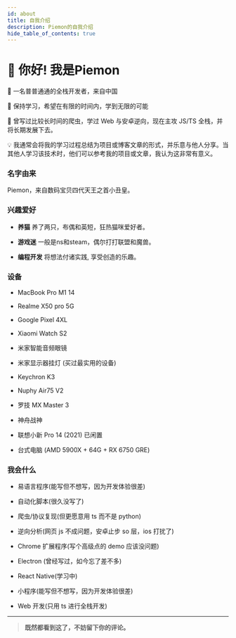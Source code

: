 ```yaml
---
id: about
title: 自我介绍
description: Piemon的自我介绍
hide_table_of_contents: true
---
```



# 👋 你好! 我是Piemon

🧑 一名普普通通的全栈开发者，来自中国

🌱 保持学习，希望在有限的时间内，学到无限的可能

🐛 曾写过比较长时间的爬虫，学过 Web 与安卓逆向，现在主攻 JS/TS 全栈，并将长期发展下去。

💡 我通常会将我的学习过程总结为项目或博客文章的形式，并乐意与他人分享。当其他人学习该技术时，他们可以参考我的项目或文章，我认为这非常有意义。

### 名字由来

Piemon，来自数码宝贝四代天王之首小丑皇。


### 兴趣爱好

- **养猫** 养了两只，布偶和英短，狂热猫咪爱好者。

- **游戏迷** 一般是ns和steam，偶尔打打联盟和魔兽。

- **编程开发** 将想法付诸实践, 享受创造的乐趣。

### 设备

- MacBook Pro M1 14

- Realme X50 pro 5G

- Google Pixel 4XL

- Xiaomi Watch S2

- 米家智能音频眼镜

- 米家显示器挂灯 (买过最实用的设备)

- Keychron K3

- Nuphy Air75 V2

- 罗技 MX Master 3

- 神舟战神

- 联想小新 Pro 14 (2021) 已闲置

- 台式电脑 (AMD 5900X + 64G + RX 6750 GRE)

### 我会什么

- 易语言程序(能写但不想写，因为开发体验很差)

- 自动化脚本(很久没写了)

- 爬虫/协议复现(但更愿意用 ts 而不是 python)

- 逆向分析(网页 js 不成问题，安卓止步 so 层，ios 打扰了)

- Chrome 扩展程序(写个高级点的 demo 应该没问题)

- Electron (曾经写过，如今忘了差不多)

- React Native(学习中)

- 小程序(能写但不想写，因为开发体验很差)

- Web 开发(只用 ts 进行全栈开发)


---

> **既然都看到这了，不妨留下你的评论。**

<Comment />
